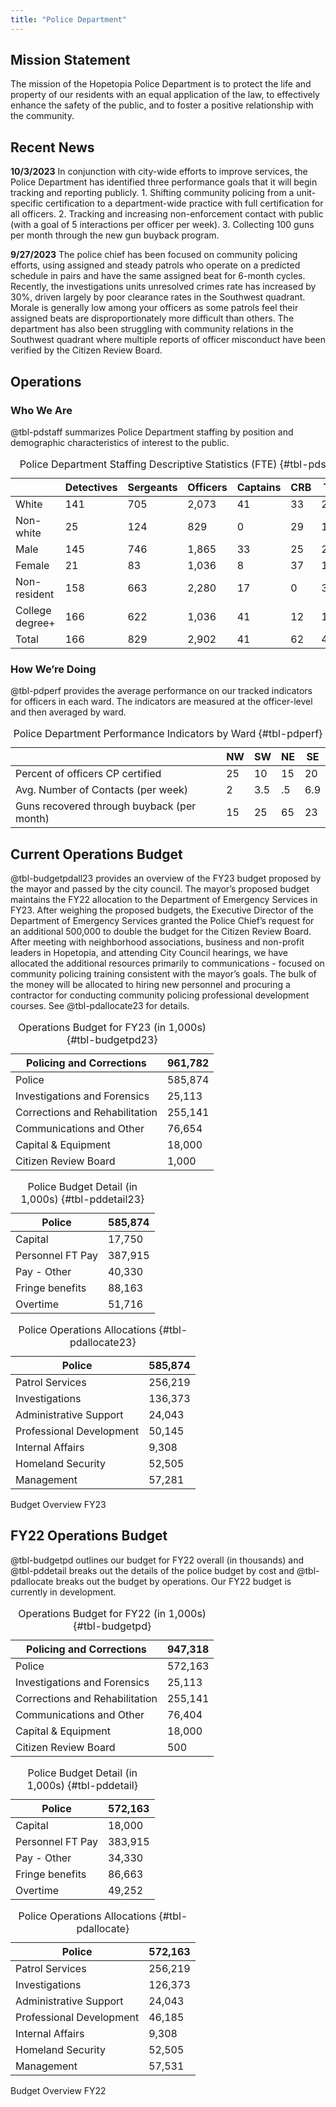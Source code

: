 ```yaml
---
title: "Police Department"
---
```


## Mission Statement

The mission of the Hopetopia Police Department is to protect the life and property of our
residents with an equal application of the law, to effectively enhance the safety of the public, and
to foster a positive relationship with the community.

## Recent News

::: callout-note
**10/3/2023** In conjunction with city-wide efforts to improve services, the Police Department has identified three performance goals that it will begin tracking and reporting publicly. 1. Shifting community policing from a unit-specific certification to a department-wide practice with full certification for all officers. 2. Tracking and increasing non-enforcement contact with public (with a goal of 5 interactions per officer per week). 3. Collecting 100 guns per month through the new gun buyback program.
:::

::: callout-note
**9/27/2023** The police chief has been focused on community policing efforts, using assigned and steady patrols who operate on a predicted schedule in pairs and have the same assigned beat for 6-month cycles. Recently, the investigations units unresolved crimes rate has increased by 30%, driven largely by poor clearance rates in the Southwest quadrant. Morale is generally low among your officers as some patrols feel their assigned beats are disproportionately more difficult than others. The department has also been struggling with community relations in the Southwest quadrant where multiple reports of officer misconduct have been verified by the Citizen Review Board.
:::

## Operations

### Who We Are

@tbl-pdstaff summarizes Police Department staffing by position and demographic characteristics of interest to the public.

|                 | Detectives | Sergeants | Officers | Captains | CRB | Total |
|-----------------|------------|-----------|----------|----------|-----|-------|
| White           | 141        | 705       | 2,073    | 41       | 33  | 2,993 |
| Non-white       | 25         | 124       | 829      | 0        | 29  | 1,007 |
| Male            | 145        | 746       | 1,865    | 33       | 25  | 2,815 |
| Female          | 21         | 83        | 1,036    | 8        | 37  | 1,185 |
| Non-resident    | 158        | 663       | 2,280    | 17       | 0   | 3,117 |
| College degree+ | 166        | 622       | 1,036    | 41       | 12  | 1,878 |
| Total           | 166        | 829       | 2,902    | 41       | 62  | 4,000 |

: Police Department Staffing Descriptive Statistics (FTE) {#tbl-pdstaff}

### How We're Doing

@tbl-pdperf provides the average performance on our tracked indicators for officers in each ward. The indicators are measured at the officer-level and then averaged by ward.

|                          | NW   | SW  | NE  | SE   |
|--------------------------|------|-----|-----|------|
| Percent of officers CP certified  | 25 | 10 | 15 | 20 |
| Avg. Number of Contacts (per week)  | 2   | 3.5 | .5 | 6.9   |
| Guns recovered through buyback (per month) | 15   | 25  | 65  | 23   |

: Police Department Performance Indicators by Ward {#tbl-pdperf}

## Current Operations Budget

@tbl-budgetpdall23 provides an overview of the FY23 budget proposed by the mayor and passed by the city council. The mayor's proposed budget maintains the FY22 allocation to the Department of Emergency Services in FY23. After weighing the proposed budgets, the Executive Director of the Department of Emergency Services granted the Police Chief's request for an additional 500,000 to double the budget for the Citizen Review Board. After meeting with neighborhood associations, business and non-profit leaders in Hopetopia, and attending City Council hearings, we have allocated the additional resources primarily to communications - focused on community policing training consistent with the mayor's goals. The bulk of the money will be allocated to hiring new personnel and procuring a contractor for conducting community policing professional development courses. See @tbl-pdallocate23 for details.

::: {#tbl-budgetpdall23 layout-ncol="3"}
| Policing and Corrections       | 961,782 |
|--------------------------------|---------|
| Police                         | 585,874 |
| Investigations and Forensics   | 25,113  |
| Corrections and Rehabilitation | 255,141 |
| Communications and Other       | 76,654  |
| Capital & Equipment            | 18,000  |
| Citizen Review Board           | 1,000   |

: Operations Budget for FY23 (in 1,000s) {#tbl-budgetpd23}

| Police           | 585,874 |
|------------------|---------|
| Capital          | 17,750  |
| Personnel FT Pay | 387,915 |
| Pay - Other      | 40,330  |
| Fringe benefits  | 88,163  |
| Overtime         | 51,716  |

: Police Budget Detail (in 1,000s) {#tbl-pddetail23}

| Police                   | 585,874 |
|--------------------------|---------|
| Patrol Services          | 256,219 |
| Investigations           | 136,373 |
| Administrative Support   | 24,043  |
| Professional Development | 50,145  |
| Internal Affairs         | 9,308   |
| Homeland Security        | 52,505  |
| Management               | 57,281  |

: Police Operations Allocations {#tbl-pdallocate23}

Budget Overview FY23
:::

## FY22 Operations Budget

@tbl-budgetpd outlines our budget for FY22 overall (in thousands) and @tbl-pddetail breaks out the details of the police budget by cost and @tbl-pdallocate breaks out the budget by operations. Our FY22 budget is currently in development.

::: {#tbl-budgetpdall layout-ncol="3"}
| Policing and Corrections       | 947,318 |
|--------------------------------|---------|
| Police                         | 572,163 |
| Investigations and Forensics   | 25,113  |
| Corrections and Rehabilitation | 255,141 |
| Communications and Other       | 76,404  |
| Capital & Equipment            | 18,000  |
| Citizen Review Board           | 500     |

: Operations Budget for FY22 (in 1,000s) {#tbl-budgetpd}

| Police           | 572,163 |
|------------------|---------|
| Capital          | 18,000  |
| Personnel FT Pay | 383,915 |
| Pay - Other      | 34,330  |
| Fringe benefits  | 86,663  |
| Overtime         | 49,252  |

: Police Budget Detail (in 1,000s) {#tbl-pddetail}

| Police                   | 572,163 |
|--------------------------|---------|
| Patrol Services          | 256,219 |
| Investigations           | 126,373 |
| Administrative Support   | 24,043  |
| Professional Development | 46,185  |
| Internal Affairs         | 9,308   |
| Homeland Security        | 52,505  |
| Management               | 57,531  |

: Police Operations Allocations {#tbl-pdallocate}

Budget Overview FY22
:::
